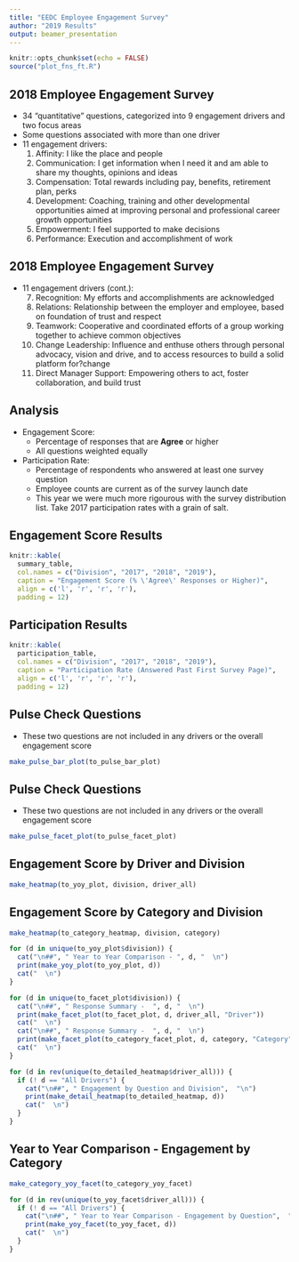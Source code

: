 ```yaml
---
title: "EEDC Employee Engagement Survey"
author: "2019 Results"
output: beamer_presentation
---
```


```r
knitr::opts_chunk$set(echo = FALSE)
source("plot_fns_ft.R")
```

## 2018 Employee Engagement Survey
- 34 "quantitative" questions, categorized into 9 engagement drivers and two focus areas
- Some questions associated with more than one driver
- 11 engagement drivers:
    1. Affinity: I like the place and people
    2. Communication: I get information when I need it and  am able to share my thoughts, opinions and ideas
    3. Compensation: Total rewards including pay, benefits, retirement plan, perks
    4. Development: Coaching, training and other developmental opportunities aimed at improving personal and professional career growth opportunities
    5. Empowerment: I feel supported to make decisions
    6. Performance: Execution and accomplishment of work
        
## 2018 Employee Engagement Survey
- 11 engagement drivers (cont.):
    7. Recognition: My efforts and accomplishments are acknowledged
    8. Relations: Relationship between the employer and employee, based on foundation of trust and respect
    9. Teamwork: Cooperative and coordinated efforts of a group working together to achieve common objectives
    10. Change Leadership: Influence and enthuse others through personal advocacy, vision and drive, and to access resources to build a solid platform for?change
    11. Direct Manager Support: Empowering others to act, foster collaboration, and build trust
    
## Analysis
- Engagement Score:
    - Percentage of responses that are **Agree** or higher
    - All questions weighted equally
- Participation Rate:
    - Percentage of respondents who answered at least one survey question
    - Employee counts are current as of the survey launch date
    - This year we were much more rigourous with the survey distribution list. Take 2017 participation rates with a grain of salt.

## Engagement Score Results

```r
knitr::kable(
  summary_table,
  col.names = c("Division", "2017", "2018", "2019"),
  caption = "Engagement Score (% \'Agree\' Responses or Higher)",
  align = c('l', 'r', 'r', 'r'),
  padding = 12)
```

## Participation Results

```r
knitr::kable(
  participation_table,
  col.names = c("Division", "2017", "2018", "2019"),
  caption = "Participation Rate (Answered Past First Survey Page)",
  align = c('l', 'r', 'r', 'r'),
  padding = 12)
```

## Pulse Check Questions
- These two questions are not included in any drivers or the overall engagement score

```r
make_pulse_bar_plot(to_pulse_bar_plot)
```

## Pulse Check Questions
- These two questions are not included in any drivers or the overall engagement score

```r
make_pulse_facet_plot(to_pulse_facet_plot)
```

## Engagement Score by Driver and Division
```r
make_heatmap(to_yoy_plot, division, driver_all)
```

## Engagement Score by Category and Division
```r
make_heatmap(to_category_heatmap, division, category)
```

<!-- Year over Year Plots -->

```r
for (d in unique(to_yoy_plot$division)) {
  cat("\n##", " Year to Year Comparison - ", d, "  \n")
  print(make_yoy_plot(to_yoy_plot, d))
  cat("  \n")
}
```

<!-- Facet Plots -->

```r
for (d in unique(to_facet_plot$division)) {
  cat("\n##", " Response Summary -  ", d, "  \n")
  print(make_facet_plot(to_facet_plot, d, driver_all, "Driver"))
  cat("  \n")
  cat("\n##", " Response Summary -  ", d, "  \n")
  print(make_facet_plot(to_category_facet_plot, d, category, "Category"))
  cat("  \n")
}
```

<!-- Detailed Heatmaps -->

```r
for (d in rev(unique(to_detailed_heatmap$driver_all))) {
  if (! d == "All Drivers") {
    cat("\n##", " Engagement by Question and Division",  "\n")
    print(make_detail_heatmap(to_detailed_heatmap, d))
    cat("  \n")  
  }
}
```

## Year to Year Comparison - Engagement by Category

```r
make_category_yoy_facet(to_category_yoy_facet)
```

<!-- Detailed Year over Year Plots -->

```r
for (d in rev(unique(to_yoy_facet$driver_all))) {
  if (! d == "All Drivers") {
    cat("\n##", " Year to Year Comparison - Engagement by Question",  "\n")
    print(make_yoy_facet(to_yoy_facet, d))
    cat("  \n")  
  }
}
```

